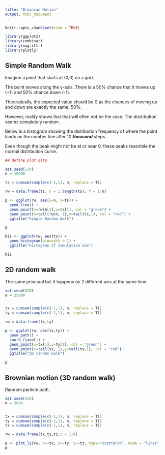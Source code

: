 ```yaml
---
title: "Brownian Motion"
output: html_document
---
```


```r
knitr::opts_chunk$set(echo = TRUE)

library(ggplot2)
library(combinat)
library(magrittr)
library(plotly)
```



## Simple Random Walk

Imagine a point that starts at (0,0) on a grid.

The point moves along the y-axis. There is a 50% chance that it moves up (+1) and 50% chance down (-1).

Theoratically, the expected value should be 0 as the chances of moving up and down are exactly the same, 50%.

However, reality shows that that will often not be the case. The distribution seems completely random.

Below is a histogram showing the distribution frequency of where the point lands on the number line after 10 ***thousand*** steps.

Even though the peak might not be at or near 0, these peaks resemble the normal distribution curve.
```r
## define plot data

set.seed(520)
n = 10000

ts = cumsum(sample(c(-1,1), n, replace = T))

rw = data.frame(ts, n = 1:length(ts), f = 1:n)

p <- ggplot(rw, aes(x=n, y=ts)) + 
  geom_line() + 
  geom_point(x=rw$n[1],y=ts[1], col = "green") +
  geom_point(x=tail(rw$n, 1),y=tail(ts,1), col = "red") +
  ggtitle("Simple Random Walk")

p

his <- ggplot(rw, aes(ts)) + 
  geom_histogram(binwidth = 1) + 
  ggtitle("Histogram of cumulative sum")

his
```

## 2D random walk

The same principal but it happens on 2 different axis at the same time.

```r

set.seed(520)
n = 25000


tx = cumsum(sample(c(-1,1), n, replace = T))
ty = cumsum(sample(c(-1,1), n, replace = T))

rw = data.frame(tx,ty)

p <- ggplot(rw, aes(tx,ty)) +
  geom_path() + 
  coord_fixed(1) +
  geom_point(x=tx[1],y=ty[1], col = "green") +
  geom_point(x=tail(tx, 1),y=tail(ty,1), col = "red") + 
  ggtitle("2D random walk")

p

```

## Brownian motion (3D random walk)

Random particle path.

```r

set.seed(520)
n = 5000


tx = cumsum(sample(c(-1,1), n, replace = T))
ty = cumsum(sample(c(-1,1), n, replace = T))
tz = cumsum(sample(c(-1,1), n, replace = T))

rw = data.frame(tx,ty,tz,c = 1:n)

p <- plot_ly(rw, x=~tx, y=~ty, z=~tz, type="scatter3d", mode = "lines", line = list(width = 3, color = ~c, colorscale = 'Viridis'))
p

```
